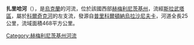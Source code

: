 '''扎里哈河'''（{{lang-uk|Жариха}}），是[[烏克蘭|烏克蘭]]的河流，位於該國西部[[赫梅利尼茨基州|赫梅利尼茨基州]]，流經[[斯拉武塔區|斯拉武塔區]]，屬於[[科爾奇克河_(斯盧奇河支流)|科爾奇克河]]的左支流，發源自[[普里科爾頓納烏拉沙尼夫卡|普里科爾頓納烏拉沙尼夫卡]]，河道全長25公里，流域面積468平方公里。

{{DEFAULTSORT:Жариха}}
[[Category:赫梅利尼茨基州河流|Category:赫梅利尼茨基州河流]]


{{Ukraine-river-stub}}